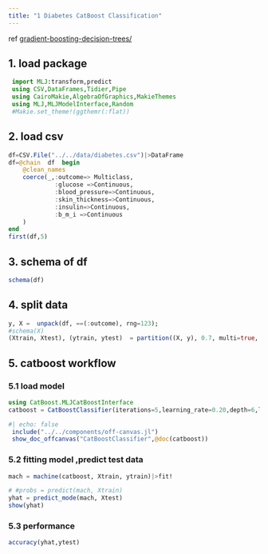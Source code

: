 ```yaml
---
title: "1 Diabetes CatBoost Classification"
---
```


:::{.callout-note title="info"}
 ref [gradient-boosting-decision-trees/](https://www.machinelearningplus.com/machine-learning
/an-introduction-to-gradient-boosting-decision-trees/)
:::

## 1. load package
```julia
 import MLJ:transform,predict
 using CSV,DataFrames,Tidier,Pipe
 using CairoMakie,AlgebraOfGraphics,MakieThemes
 using MLJ,MLJModelInterface,Random
 #Makie.set_theme!(ggthemr(:flat))

```

## 2. load csv
```julia

df=CSV.File("../../data/diabetes.csv")|>DataFrame
df=@chain  df  begin
    @clean_names
    coerce(_,:outcome=> Multiclass,
             :glucose =>Continuous,
             :blood_pressure=>Continuous,
             :skin_thickness=>Continuous,
             :insulin=>Continuous,  
             :b_m_i =>Continuous                       
    )
end
first(df,5)
```

## 3. schema of df 
```julia
schema(df)
```

## 4. split data 
```julia
y, X =  unpack(df, ==(:outcome), rng=123);
#schema(X)
(Xtrain, Xtest), (ytrain, ytest)  = partition((X, y), 0.7, multi=true,  rng=123)
```


## 5. catboost workflow
### 5.1 load model

```julia
using CatBoost.MLJCatBoostInterface
catboost = CatBoostClassifier(iterations=5,learning_rate=0.20,depth=6,loss_function="Logloss",);
```
```julia
#| echo: false
 include("../../components/off-canvas.jl")
 show_doc_offcanvas("CatBoostClassifier",@doc(catboost))
```

### 5.2 fitting model ,predict test data
```julia
mach = machine(catboost, Xtrain, ytrain)|>fit!

# #probs = predict(mach, Xtrain)
yhat = predict_mode(mach, Xtest) 
show(yhat)
```

### 5.3 performance
```julia
accuracy(yhat,ytest)

```
